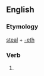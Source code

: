 ==English==

===Etymology===
[[steal]] + [[-eth]]

===Verb===
{{infl|en|verb form}}

# {{archaic third-person singular of|steal}}
